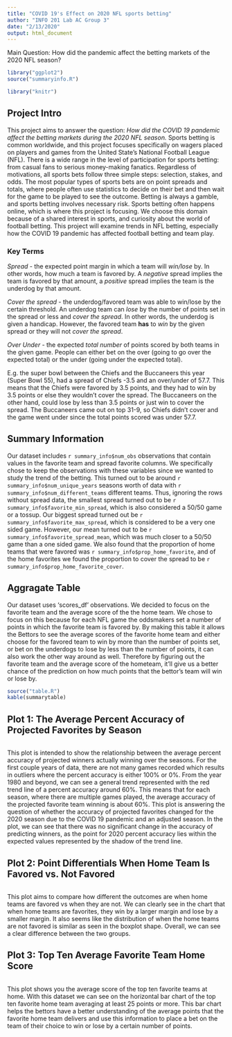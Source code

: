 ```yaml
---
title: "COVID 19's Effect on 2020 NFL sports betting"
author: "INFO 201 Lab AC Group 3"
date: "2/13/2020"
output: html_document
---
```

Main Question: How did the pandemic affect the betting markets of the 2020 NFL season?

```r
library("ggplot2")
source("summaryinfo.R")

library("knitr")
```

## Project Intro
This project aims to answer the question: _How did the COVID 19 pandemic affect the betting markets during the 2020 NFL season._ Sports betting is common worldwide, and this project focuses specifically on wagers placed on players and games from the United State's National Football League (NFL). There is a wide range in the level of participation for sports betting: from casual fans to serious money-making fanatics. Regardless of motivations, all sports bets follow three simple steps: selection, stakes, and odds. The most popular types of sports bets are on point spreads and totals, where people often use statistics to decide on their bet and then wait for the game to be played to see the outcome. Betting is always a gamble, and sports betting involves necessary risk. Sports betting often happens online, which is where this project is focusing. We choose this domain because of a shared interest in sports, and curiosity about the world of football betting. This project will examine trends in NFL betting, especially how the COVID 19 pandemic has affected football betting and team play.

### Key Terms
_Spread_ - the expected point margin in which a team will _win/lose_ by. In other words, how much a team is favored by. A _negative_ spread implies the team is favored by that amount, a _positive_ spread implies the team is the underdog by that amount. 

_Cover the spread_ - the underdog/favored team was able to win/lose by the certain threshold. An underdog team can _lose_ by the number of points set in the spread or less and _cover the spread_. In other words, the underdog is given a handicap. However, the favored team __has__ to _win_ by the given spread or they will not _cover the spread_. 

_Over Under_ - the expected _total number_ of points scored by both teams in the given game. People can either bet on the over (going to go over the expected total) or the under (going under the expected total).

E.g. the super bowl between the Chiefs and the Buccaneers this year (Super Bowl 55), had a spread of Chiefs -3.5 and an over/under of 57.7. This means that the Chiefs were favored by 3.5 points, and they had to win by 3.5 points or else they wouldn't cover the spread. The Buccaneers on the other hand, could lose by less than 3.5 points or just win to cover the spread. The Buccaneers came out on top 31-9, so Chiefs didn't cover and the game went under since the total points scored was under 57.7.

## Summary Information 
Our dataset includes `r summary_info$num_obs` observations that contain values in the favorite team and spread favorite columns. We specifically chose to keep the observations with these variables since we wanted to study the trend of the betting. This turned out to be around `r summary_info$num_unique_years` seasons worth of data with `r summary_info$num_different_teams` different teams. Thus, ignoring the rows without spread data, the smallest spread turned out to be `r summary_info$favorite_min_spread`, which is also considered a 50/50 game or a tossup. Our biggest spread turned out be `r summary_info$favorite_max_spread`, which is considered to be a very one sided game. However, our mean turned out to be `r summary_info$favorite_spread_mean`, which was much closer to a 50/50 game than a one sided game. We also found that the proportion of home teams that were favored was `r summary_info$prop_home_favorite`, and of the home favorites we found the proportion to cover the spread to be `r summary_info$prop_home_favorite_cover`.

## Aggragate Table
Our dataset uses 'scores_df' observations. We decided to focus on the favorite team and the average score of the the home team. We chose to focus on this because for each NFL game the oddsmakers set a number of points in which the favorite team is favored by. By making this table it allows the Bettors to see the average scores of the favorite home team and either choose for the favored team to win by more than the number of points set, or bet on the underdogs to lose by less than the number of points, it can also work the other way around as well. Therefore by figuring out the favorite team and the average score of the hometeam, it'll give us a better chance of the prediction on how much points that the bettor's team will win or lose by. 

```r
source("table.R")
kable(summarytable)
```


## Plot 1: The Average Percent Accuracy of Projected Favorites by Season
```r
```

This plot is intended to show the relationship between the average percent accuracy of projected winners actually winning over the seasons. For the first couple years of data, there are not many games recorded which results in outliers where the percent accuracy is either 100% or 0%. From the year 1980 and beyond, we can see a general trend represented with the red trend line of a percent accuracy around 60%. This means that for each season, where there are multiple games played, the average accuracy of the projected favorite team winning is about 60%. This plot is answering the question of whether the accuracy of projected favorites changed for the 2020 season due to the COVID 19 pandemic and an adjusted season. In the plot, we can see that there was no significant change in the accuracy of predicting winners, as the point for 2020 percent accuracy lies within the expected values represented by the shadow of the trend line.

## Plot 2: Point Differentials When Home Team Is Favored vs. Not Favored
```r
```

This plot aims to compare how different the outcomes are when home teams are favored vs when they are not. We can clearly see in the chart that when home teams are favorites, they win by a larger margin and lose by a smaller margin. It also seems like the distribution of when the home teams are not favored is similar as seen in the boxplot shape. Overall, we can see a clear difference between the two groups.

## Plot 3: Top Ten Average Favorite Team Home Score
```r
```

This plot shows you the average score of the top ten favorite teams at home. With this dataset we can see on the horizontal bar chart of the top ten favorite home team averaging at least 25 points or more. This bar chart helps the bettors have a better understanding of the average points that the favorite home team delivers and use this information to place a bet on the team of their choice to win or lose by a certain number of points. 
